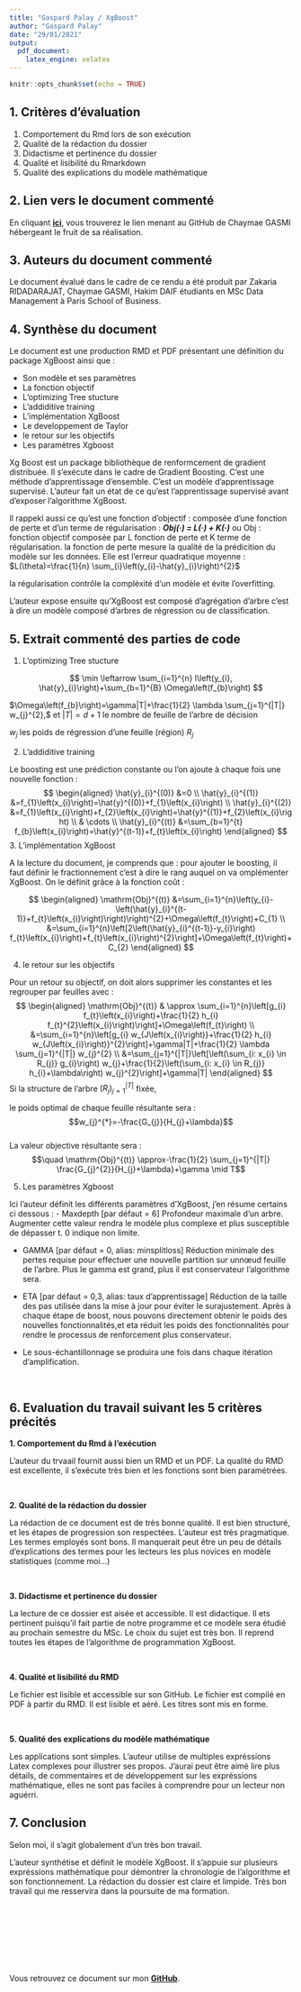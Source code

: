 ```yaml
---
title: "Gaspard Palay / XgBoost"
author: "Gaspard Palay"
date: "29/01/2021"
output:
  pdf_document:
    latex_engine: xelatex
---
```

  
```r
knitr::opts_chunk$set(echo = TRUE)
```

## 1. Critères d'évaluation 

1.	Comportement du Rmd lors de son exécution
2.	Qualité de la rédaction du dossier
3.	Didactisme et pertinence du dossier
4.	Qualité et lisibilité du Rmarkdown
5.	Qualité des explications du modèle mathématique


## 2. Lien vers le document commenté

En cliquant [**ici**](https://github.com/chaymae-data/PSBX/blob/main/xgboost.Rmd), vous trouverez le lien menant au GitHub de Chaymae GASMI hébergeant le fruit de sa réalisation.

## 3. Auteurs du document commenté

Le document évalué dans le cadre de ce rendu a été produit par  Zakaria RIDADARAJAT, Chaymae GASMI, Hakim DAIF étudiants en MSc Data Management à Paris School of Business.

## 4. Synthèse du document

Le document est une production RMD et PDF présentant une définition du package XgBoost ainsi que : 

- Son modèle et ses paramètres 
- La fonction objectif 
- L'optimizing Tree stucture 
- L'addiditive training
- L'implémentation XgBoost 
- Le developpement de Taylor 
- le retour sur les objectifs 
- Les paramètres Xgboost

Xg Boost est un package bibliothèque de renformcement de gradient distribuée. Il s'exécute dans le cadre de Gradient Boosting. C'est une méthode d'apprentissage d'ensemble. C'est un modèle d'apprentissage supervisé. L'auteur fait un état de ce qu'est l'apprentissage supervisé avant d'exposer l'algorithme XgBoost. 

Il rappekl aussi ce qu'est une fonction d'objectif : composée d'une fonction de perte et d'un terme de régularisation : ***Obj(·) = L(·) + K(·)*** ou Obj : fonction objectif composée par L fonction de perte et K terme de régularisation. 
la fonction de perte mesure la qualité de la prédicition du modèle sur les données. Elle est l'erreur quadratique moyenne : $L(\theta)=\frac{1}{n} \sum_{i}\left(y_{i}-\hat{y}_{i}\right)^{2}$

la régularisation contrôle la compléxité d'un modèle et évite l'overfitting.

L'auteur expose ensuite qu'XgBoost est composé d'agrégation d'arbre c'est à dire un modèle composé d’arbres de régression ou de classification.


## 5. Extrait commenté des parties de code

1. L'optimizing Tree stucture 

$$
\min \leftarrow \sum_{i=1}^{n} l\left(y_{i}, \hat{y}_{i}\right)+\sum_{b=1}^{B} \Omega\left(f_{b}\right)
$$

$\Omega\left(f_{b}\right)=\gamma|T|+\frac{1}{2} \lambda \sum_{j=1}^{|T|} w_{j}^{2},$ et $|T|=d+1$ le nombre de feuille de l'arbre de décision  

$w_{j}$  les poids de régression d'une feuille (région) $R_{j}$


2.  L'addiditive training

Le boosting est une prédiction constante ou l'on ajoute à chaque fois une nouvelle fonction : 
$$
\begin{aligned}
\hat{y}_{i}^{(0)} &=0 \\
\hat{y}_{i}^{(1)} &=f_{1}\left(x_{i}\right)=\hat{y}^{(0)}+f_{1}\left(x_{i}\right) \\
\hat{y}_{i}^{(2)} &=f_{1}\left(x_{i}\right)+f_{2}\left(x_{i}\right)=\hat{y}^{(1)}+f_{2}\left(x_{i}\right) \\
& \cdots \\
\hat{y}_{i}^{(t)} &=\sum_{b=1}^{t} f_{b}\left(x_{i}\right)=\hat{y}^{(t-1)}+f_{t}\left(x_{i}\right)
\end{aligned}
$$
3.  L'implémentation XgBoost 

A la lecture du document, je comprends que : 
pour ajouter le boosting, il faut définir le fractionnement c'est à dire le rang auquel on va omplémenter XgBoost. 
On le définit grâce à la fonction coût :  

$$
\begin{aligned}
\mathrm{Obj}^{(t)} &=\sum_{i=1}^{n}\left(y_{i}-\left(\hat{y}_{i}^{(t-1)}+f_{t}\left(x_{i}\right)\right)\right)^{2}+\Omega\left(f_{t}\right)+C_{1} \\
&=\sum_{i=1}^{n}\left[2\left(\hat{y}_{i}^{(t-1)}-y_{i}\right) f_{t}\left(x_{i}\right)+f_{t}\left(x_{i}\right)^{2}\right]+\Omega\left(f_{t}\right)+C_{2}
\end{aligned}
$$

4. le retour sur les objectifs 

Pour un retour su objectif, on doit alors supprimer les constantes et les regrouper par feuilles avec :  
$$
\begin{aligned}
\mathrm{Obj}^{(t)} & \approx \sum_{i=1}^{n}\left[g_{i} f_{t}\left(x_{i}\right)+\frac{1}{2} h_{i} f_{t}^{2}\left(x_{i}\right)\right]+\Omega\left(f_{t}\right) \\
&=\sum_{i=1}^{n}\left[g_{i} w_{J\left(x_{i}\right)}+\frac{1}{2} h_{i} w_{J\left(x_{i}\right)}^{2}\right]+\gamma|T|+\frac{1}{2} \lambda \sum_{j=1}^{|T|} w_{j}^{2} \\
&=\sum_{j=1}^{|T|}\left[\left(\sum_{i: x_{i} \in R_{j}} g_{i}\right) w_{j}+\frac{1}{2}\left(\sum_{i: x_{i} \in R_{j}} h_{i}+\lambda\right) w_{j}^{2}\right]+\gamma|T|
\end{aligned}
$$
Si la structure de l'arbre $\left(R_{j}\right)_{j=1}^{|T|}$ fixée, 

le poids optimal de chaque feuille résultante sera :  
$$w_{j}^{*}=-\frac{G_{j}}{H_{j}+\lambda}$$  
La valeur objective résultante sera :  
$$\quad \mathrm{Obj}^{(t)} \approx-\frac{1}{2} \sum_{j=1}^{|T|} \frac{G_{j}^{2}}{H_{j}+\lambda}+\gamma \mid T$$


5. Les paramètres Xgboost

Ici l'auteur définit les différents paramètres d'XgBoost, j'en résume certains ci dessous : 
- Maxdepth [par défaut = 6] Profondeur maximale d'un arbre. Augmenter cette valeur rendra le modèle plus complexe et plus susceptible de dépasser t. 0 indique non limite.  

- GAMMA [par défaut = 0, alias: minsplitloss] Réduction minimale des pertes requise pour effectuer une nouvelle partition sur unnœud feuille de l'arbre. Plus le gamma est grand, plus il est conservateur
l'algorithme sera.  

- ETA [par défaut = 0,3, alias: taux d'apprentissage] Réduction de la taille des pas utilisée dans la mise à jour pour éviter le surajustement. Après à chaque étape de boost, nous pouvons directement obtenir le poids des nouvelles fonctionnalités,et eta réduit les poids des fonctionnalités pour rendre le processus de renforcement plus conservateur.  
- Le sous-échantillonnage se produira une fois dans chaque itération d'amplification.

\ 

## 6. Evaluation du travail suivant les 5 critères précités

**1.	Comportement du Rmd à l'exécution**

L'auteur du trvaail fournit aussi bien un RMD et un PDF. La qualité du RMD est excellente, il s'exécute très bien et les fonctions sont bien paramétrées. 

\ 

**2.	Qualité de la rédaction du dossier**

La rédaction de ce document est de très bonne qualité. Il est bien structuré, et les étapes de progression son respectées. L'auteur est très pragmatique. Les termes employés sont bons. Il manquerait peut être un peu de détails d'explications des termes pour les lecteurs les plus novices en modèle statistiques (comme moi...)

\ 

**3.	Didactisme et pertinence du dossier**

La lecture de ce dossier est aisée et accessible. Il est didactique. Il ets pertinent puisqu'il fait partie de notre programme et ce modèle sera étudié au prochain semestre du MSc. Le choix du sujet est très bon. Il reprend toutes les étapes de l'algorithme de programmation XgBoost.

\ 

**4.	Qualité et lisibilité du RMD**

Le fichier est lisible et accessible sur son GitHub. Le fichier est compilé en PDF à partir du RMD.
Il est lisible et aéré. Les titres sont mis en forme. 

\ 

**5.	Qualité des explications du modèle mathématique**

Les applications sont simples. L'auteur utilise de multiples expréssions Latex complexes pour illustrer ses propos. J'aurai peut être aimé lire plus détails, de commentaires et de développement sur les expréssions mathématique, elles ne sont pas faciles à comprendre pour un lecteur non aguérri.  


## 7. Conclusion

Selon moi, il s'agit globalement d'un très bon travail. 

L'auteur synthétise et définit le modèle XgBoost. Il s'appuie sur plusieurs expréssions mathématique pour démontrer la chronologie de l'algorithme et son fonctionnement. La rédaction du dossier est claire et limpide.
Très bon travail qui me resservira dans la poursuite de ma formation. 


\ 

\ 

\ 

\ 

Vous retrouvez ce document sur mon [**GitHub**](https://github.com/GaspardPalay/PSBX).